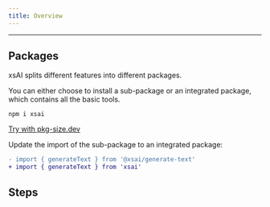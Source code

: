 ```yaml
---
title: Overview
---
```


---

## Packages

xsAI splits different features into different packages.

You can either choose to install a sub-package or an integrated package,
which contains all the basic tools.

```package-install
npm i xsai
```

[Try with pkg-size.dev](https://pkg-size.dev/xsai)

Update the import of the sub-package to an integrated package:

```diff
- import { generateText } from '@xsai/generate-text'
+ import { generateText } from 'xsai'
```

## Steps

<Cards>
  <Card
    title="Generating Text"
    description="Call to LLM starts with a bundle size of about 1KB."
    href="generate-text"
    external={false}
  />
</Cards>
